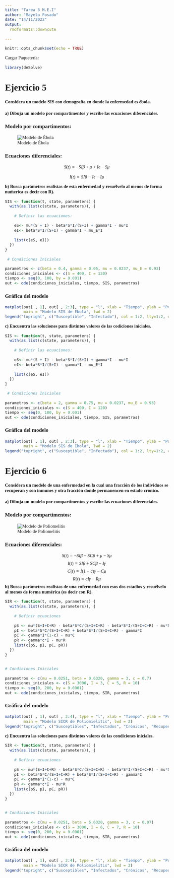 ---
title: "Tarea 3 M.E.I"
author: "Mayela Fosado"
date: "14/11/2022"
output: 
  rmdformats::downcute
  
---
<style type="text/css">
  body{
    font-family: Century Gothic;
  font-size: 11pt;
  
}
</style>

```{r setup, include=FALSE}
knitr::opts_chunk$set(echo = TRUE)
```


Cargar Paquetería:

```{r}

library(deSolve)

```


# Ejercicio 5

#### Considera un modelo SIS con demografía en donde la enfermedad es ébola.


**a) Dibuja un modelo por compartimentos y escribe las ecuaciones diferenciales. **

### Modelo por compartimentos:

![Modelo de Ébola](https://lh3.googleusercontent.com/pw/AL9nZEXc9Zk3an3-a7xDRD_gHctLalIa7dj1M1hjjgMhTRchEvIEZOnp31d_0p_5Ic4Hw162WP4WCTmQPFqfJRMETY6BRySiWXhMen4Pn8PibFoW6uDeDQLy6ne5bbBZabtVMcPw8e5WeyslFE1bGMTmyBUj=w983-h786-no?authuser=0)

### Ecuaciones diferenciales:

$$
S(t) = - SI\beta + \mu + I\epsilon - S\mu
$$

$$
I(t) = SI\beta - I\epsilon - I\mu
$$

**b) Busca parámetros realistas de esta enfermedad y resuélvelo al menos de forma nuḿerica  es decir con R).**

```{r}
SIS <- function(t, state, parameters) {
  with(as.list(c(state, parameters)), { 

    # Definir las ecuaciones:
    
    eS<- mu*(S + I) - beta*S*I/(S+I) + gamma*I - mu*I
    eI<- beta*S*I/(S+I) - gamma*I - mu_E*I
    
    list(c(eS, eI))
  })
}

 # Condiciones Iniciales

parametros <- c(beta = 0.4, gamma = 0.05, mu = 0.0237, mu_E = 0.93)
condiciones_iniciales <- c(S = 400, I = 120)
tiempo <- seq(0, 100, by = 0.001)
out <- ode(condiciones_iniciales, tiempo, SIS, parametros) 

```

### Gráfica del modelo

```{r}

matplot(out[ , 1], out[ , 2:3], type = "l", xlab = "Tiempo", ylab = "Población",
        main = "Modelo SIS de Ébola", lwd = 2)
legend("topright", c("Susceptible", "Infectado"), col = 1:2, lty=1:2, cex=0.5)

```


**c) Encuentra las soluciones para distintos valores de las codiciones iniciales.**

```{r}

SIS <- function(t, state, parameters) {
  with(as.list(c(state, parameters)), { 

    # Definir las ecuaciones:
    
    eS<- mu*(S + I) - beta*S*I/(S+I) + gamma*I - mu*I
    eI<- beta*S*I/(S+I) - gamma*I - mu_E*I
    
    list(c(eS, eI))
  })
}

 # Condiciones Iniciales

parametros <- c(beta = 2, gamma = 0.75, mu = 0.0237, mu_E = 0.93)
condiciones_iniciales <- c(S = 400, I = 120)
tiempo <- seq(0, 100, by = 0.001)
out <- ode(condiciones_iniciales, tiempo, SIS, parametros) 

```

### Gráfica del modelo

```{r}

matplot(out[ , 1], out[ , 2:3], type = "l", xlab = "Tiempo", ylab = "Población",
        main = "Modelo SIS de Ébola", lwd = 2)
legend("topright", c("Susceptible", "Infectado"), col = 1:2, lty=1:2, cex=0.5)

```


# Ejercicio 6

#### Considera un modelo de una enfermedad en la cual una fracción de los individuos se recuperan y son inmunes y otra fracción donde permanencen en estado crónico.

**a) Dibuja un modelo por compartimentos y escribe las ecuaciones diferenciales.**


### Modelo por compartimentos:

![Modelo de Poliomelitis](https://lh3.googleusercontent.com/pw/AL9nZEVEs7Mie4I1cSZ3mCyiuhoNpPthxWYq7SYxYEn3lpnIwiHJtvSebEPQgmoupst9fj__2P2NZyd6qT3gz7pc5duGp7pPSZjaMShAOcx4r6OikYK9bHs-K3Jb6ds5dk8Va-JEVQe_1UGJgrOx-uo29Zaz=w983-h786-no?authuser=0)

### Ecuaciones diferenciales:

$$
S(t) = - SI\beta - SC\beta + \mu - S\mu 
$$
$$
I(t) = SI\beta + SC\beta - I\gamma
$$
$$
C(t) = I(1-c)\gamma - C\mu
$$
$$
R(t) = cI\gamma - R\mu
$$
**b) Busca parámetros realistas de una enfermedad con esos dos estadios y resuélvelo al menos de forma numérica (es decir con R).**

```{r}

SIR <- function(t, state, parameters) {
  with(as.list(c(state, parameters)), {
    
    # Definir ecuaciones
    
    pS <- mu*(S+I+C+R) - beta*S*C/(S+I+C+R) - beta*S*I/(S+I+C+R) - mu*S
    pI <- beta*S*C/(S+I+C+R) + beta*S*I/(S+I+C+R) - gamma*I
    pC <- gamma*I*(1-c) - mu*C
    pR <- gamma*c*I - mu*R
    list(c(pS, pI, pC, pR))
  })
}


# Condiciones Iniciales

parametros <- c(mu = 0.0251, beta = 0.6320, gamma = 3, c = 0.7)  
condiciones_iniciales <- c(S = 3000, I = 3, C = 5, R = 10)
tiempo <- seq(0, 200, by = 0.0001)
out <- ode(condiciones_iniciales, tiempo, SIR, parametros) 


```

### Gráfica del modelo

```{r}

matplot(out[ , 1], out[ , 2:4], type = "l", xlab = "Tiempo", ylab = "Población",
        main = "Modelo SICR de Poliomielitis", lwd = 2)
legend("topright", c("Susceptibles", "Infectados", "Crónicos", "Recuperados"), col = 1:4, lty = 1:4, cex = 0.5)

```

**c) Encuentra las soluciones para distintos valores de las condiciones iniciales.**

```{r}


SIR <- function(t, state, parameters) {
  with(as.list(c(state, parameters)), {
    
    # Definir ecuaciones
    
    pS <- mu*(S+I+C+R) - beta*S*C/(S+I+C+R) - beta*S*I/(S+I+C+R) - mu*S
    pI <- beta*S*C/(S+I+C+R) + beta*S*I/(S+I+C+R) - gamma*I
    pC <- gamma*I*(1-c) - mu*C
    pR <- gamma*c*I - mu*R
    list(c(pS, pI, pC, pR))
  })
}


# Condiciones Iniciales

parametros <- c(mu = 0.0251, beta = 5.6320, gamma = 3, c = 0.07)  
condiciones_iniciales <- c(S = 3000, I = 6, C = 7, R = 10)
tiempo <- seq(0, 200, by = 0.0001)
out <- ode(condiciones_iniciales, tiempo, SIR, parametros) 

```



### Gráfica del modelo

```{r}

matplot(out[ , 1], out[ , 2:4], type = "l", xlab = "Tiempo", ylab = "Población",
        main = "Modelo SICR de Poliomielitis", lwd = 2)
legend("topright", c("Susceptibles", "Infectados", "Crónicos", "Recuperados"), col = 1:4, lty = 1:4, cex = 0.5)

```

